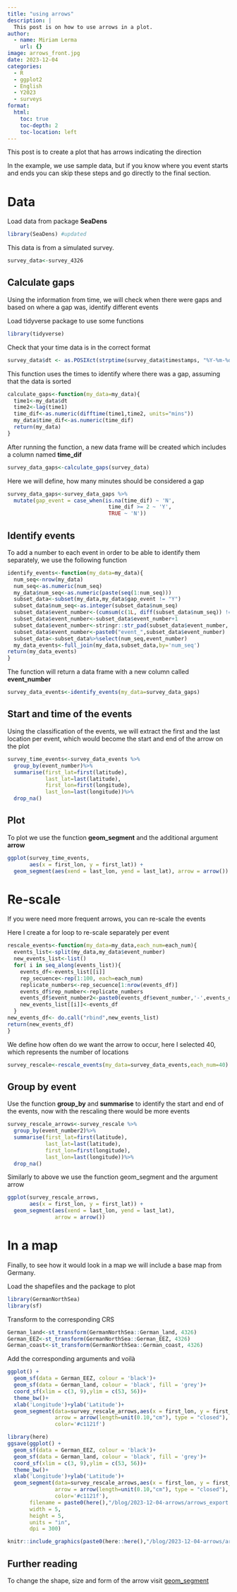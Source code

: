 ```yaml
---
title: "using arrows"
description: |
  This post is on how to use arrows in a plot.
author:
  - name: Miriam Lerma
    url: {}
image: arrows_front.jpg
date: 2023-12-04
categories:
  - R
  - ggplot2
  - English
  - Y2023
  - surveys
format:
  html:
    toc: true
    toc-depth: 2
    toc-location: left
---
```



This post is to create a plot that has arrows indicating the direction

In the example, we use sample data, but if you know where you event starts and ends you can skip these steps and go directly to the final section.


# Data

Load data from package **SeaDens**

```r
library(SeaDens) #updated
```

This data is from a simulated survey.

```r
survey_data<-survey_4326
```

## Calculate gaps

Using the information from time, we will check when there were gaps and based on where a gap was, identify different events

Load tidyverse package to use some functions

```r
library(tidyverse)
```

Check that your time data is in the correct format

```r
survey_data$dt <- as.POSIXct(strptime(survey_data$timestamps, "%Y-%m-%d %H:%M:%S"))
```

This function uses the times to identify where there was a gap, assuming that the data is sorted

```r
calculate_gaps<-function(my_data=my_data){
  time1<-my_data$dt
  time2<-lag(time1)
  time_dif<-as.numeric(difftime(time1,time2, units="mins"))
  my_data$time_dif<-as.numeric(time_dif)
  return(my_data)
}
```

After running the function, a new data frame will be created which includes a column named **time_dif**

```r
survey_data_gaps<-calculate_gaps(survey_data)
```

Here we will define, how many minutes should be considered a gap

```r
survey_data_gaps<-survey_data_gaps %>%
  mutate(gap_event = case_when(is.na(time_dif) ~ 'N',
                                time_dif >= 2 ~ 'Y',
                                TRUE ~ 'N'))
```

## Identify events

To add a number to each event in order to be able to identify them separately, we use the following function

```r
identify_events<-function(my_data=my_data){
  num_seq<-nrow(my_data)
  num_seq<-as.numeric(num_seq)
  my_data$num_seq<-as.numeric(paste(seq(1:num_seq)))
  subset_data<-subset(my_data,my_data$gap_event != "Y")
  subset_data$num_seq<-as.integer(subset_data$num_seq)
  subset_data$event_number<-(cumsum(c(1L, diff(subset_data$num_seq)) != 1L))
  subset_data$event_number<-subset_data$event_number+1
  subset_data$event_number<-stringr::str_pad(subset_data$event_number, 3, pad = "0")
  subset_data$event_number<-paste0("event_",subset_data$event_number)
  subset_data<-subset_data%>%select(num_seq,event_number)
  my_data_events<-full_join(my_data,subset_data,by='num_seq')
return(my_data_events)
}
```

The function will return a data frame with a new column called **event_number**

```r
survey_data_events<-identify_events(my_data=survey_data_gaps)
```

## Start and time of the events

Using the classification of the events, we will extract the first and the last location per event, which would become the start and end of the arrow on the plot

```r
survey_time_events<-survey_data_events %>%
  group_by(event_number)%>%
  summarise(first_lat=first(latitude),
            last_lat=last(latitude),
            first_lon=first(longitude),
            last_lon=last(longitude))%>%
  drop_na()
```

## Plot

To plot we use the function **geom_segment** and the additional argument **arrow**

```r
ggplot(survey_time_events,
       aes(x = first_lon, y = first_lat)) +
  geom_segment(aes(xend = last_lon, yend = last_lat), arrow = arrow())
```

# Re-scale

If you were need more frequent arrows, you can re-scale the events

Here I create a for loop to re-scale separately per event

```r
rescale_events<-function(my_data=my_data,each_num=each_num){
  events_list<-split(my_data,my_data$event_number)
  new_events_list<-list()
  for( i in seq_along(events_list)){
    events_df<-events_list[[i]]
    rep_secuence<-rep(1:100, each=each_num)
    replicate_numbers<-rep_secuence[1:nrow(events_df)]
    events_df$rep_number<-replicate_numbers
    events_df$event_number2<-paste0(events_df$event_number,'-',events_df$rep_number)
    new_events_list[[i]]<-events_df
  }
new_events_df<- do.call("rbind",new_events_list)
return(new_events_df)
}
```

We define how often do we want the arrow to occur, here I selected 40, which represents the number of locations

```r
survey_rescale<-rescale_events(my_data=survey_data_events,each_num=40)
```

## Group by event

Use the function **group_by** and **summarise** to identify the start and end of the events, now with the rescaling there would be more events

```r
survey_rescale_arrows<-survey_rescale %>%
  group_by(event_number2)%>%
  summarise(first_lat=first(latitude),
            last_lat=last(latitude),
            first_lon=first(longitude),
            last_lon=last(longitude))%>%
  drop_na()
```

Similarly to above we use the function geom_segment and the argument arrow

```r
ggplot(survey_rescale_arrows,
       aes(x = first_lon, y = first_lat)) +
  geom_segment(aes(xend = last_lon, yend = last_lat), 
               arrow = arrow())
```


# In a map

Finally, to see how it would look in a map we will include a base map from Germany.

Load the shapefiles and the package to plot

```r
library(GermanNorthSea)
library(sf)
```

Transform to the corresponding CRS

```r
German_land<-st_transform(GermanNorthSea::German_land, 4326)
German_EEZ<-st_transform(GermanNorthSea::German_EEZ, 4326)
German_coast<-st_transform(GermanNorthSea::German_coast, 4326)
```

Add the corresponding arguments and voilà

```r
ggplot() + 
  geom_sf(data = German_EEZ, colour = 'black')+
  geom_sf(data = German_land, colour = 'black', fill = 'grey')+ 
  coord_sf(xlim = c(3, 9),ylim = c(53, 56))+
  theme_bw()+
  xlab('Longitude')+ylab('Latitude')+  
  geom_segment(data=survey_rescale_arrows,aes(x = first_lon, y = first_lat,xend = last_lon, yend = last_lat), 
               arrow = arrow(length=unit(0.10,"cm"), type = "closed"),
               color='#c1121f')
```

```r
library(here)
ggsave(ggplot() + 
  geom_sf(data = German_EEZ, colour = 'black')+
  geom_sf(data = German_land, colour = 'black', fill = 'grey')+ 
  coord_sf(xlim = c(3, 9),ylim = c(53, 56))+
  theme_bw()+
  xlab('Longitude')+ylab('Latitude')+  
  geom_segment(data=survey_rescale_arrows,aes(x = first_lon, y = first_lat,xend = last_lon, yend = last_lat), 
               arrow = arrow(length=unit(0.10,"cm"), type = "closed"),
               color='#c1121f'), 
       filename = paste0(here(),"/blog/2023-12-04-arrows/arrows_export.jpg"),
       width = 5, 
       height = 5, 
       units = "in",
       dpi = 300)
```

```r
knitr::include_graphics(paste0(here::here(),"/blog/2023-12-04-arrows/arrows_export.jpg"))
```

## Further reading

To change the shape, size and form of the arrow visit [geom_segment](https://ggplot2.tidyverse.org/reference/geom_segment.html)



